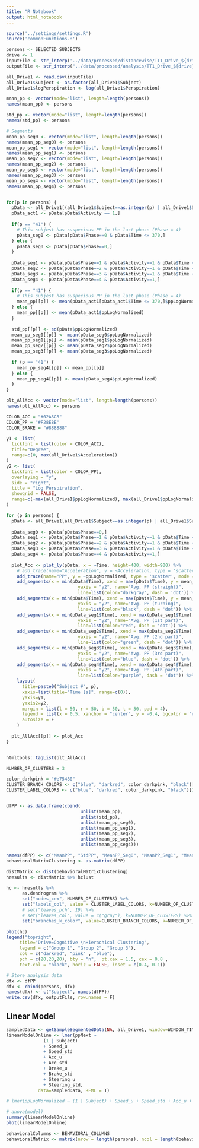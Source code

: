 ```yaml
---
title: "R Notebook"
output: html_notebook
---
```


```r
source('../settings/settings.R')
source('commonFunctions.R')
```

```r
persons <- SELECTED_SUBJECTS
drive <- 1
inputFile <- str_interp('../data/processed/distancewise/TT1_Drive_${drive}_${distPrev}m_${distNext}m.csv', list(drive=drive, distPrev=DISTANCE_PREV, distNext=DISTANCE_NEXT))
outputFile <- str_interp("../data/processed/analysis/TT1_Drive_${drive}_PP_${distPrev}m_${distNext}m.csv", list(drive=drive, distPrev=DISTANCE_PREV, distNext=DISTANCE_NEXT))

all_Drive1 <- read.csv(inputFile)
all_Drive1$Subject <- as.factor(all_Drive1$Subject)
all_Drive1$logPerspiration <- log(all_Drive1$Perspiration)
```


```r
mean_pp <- vector(mode="list", length=length(persons)) 
names(mean_pp) <- persons

std_pp <- vector(mode="list", length=length(persons)) 
names(std_pp) <- persons

# Segments
mean_pp_seg0 <- vector(mode="list", length=length(persons)) 
names(mean_pp_seg0) <- persons
mean_pp_seg1 <- vector(mode="list", length=length(persons)) 
names(mean_pp_seg1) <- persons
mean_pp_seg2 <- vector(mode="list", length=length(persons)) 
names(mean_pp_seg2) <- persons
mean_pp_seg3 <- vector(mode="list", length=length(persons)) 
names(mean_pp_seg3) <- persons
mean_pp_seg4 <- vector(mode="list", length=length(persons)) 
names(mean_pp_seg4) <- persons


for(p in persons) {
  pData <- all_Drive1[(all_Drive1$Subject==as.integer(p) | all_Drive1$Subject==p),]
  pData_act1 <- pData[pData$Activity == 1,]
  
  if(p == "41") {
    # This subjest has suspecious PP in the last phase (Phase = 4)
    pData_seg0 <- pData[pData$Phase==0 & pData$Time <= 370,]
  } else {
    pData_seg0 <- pData[pData$Phase==0,]
  }
  
  pData_seg1 <- pData[pData$Phase==1 & pData$Activity==1 & pData$Time < 110,]
  pData_seg2 <- pData[pData$Phase==2 & pData$Activity==1 & pData$Time < 250,]
  pData_seg3 <- pData[pData$Phase==3 & pData$Activity==1 & pData$Time < 350,]
  pData_seg4 <- pData[pData$Phase==4 & pData$Activity==1,]
  
  if(p == "41") {
    # This subjest has suspecious PP in the last phase (Phase = 4)
    mean_pp[[p]] <- mean(pData_act1[pData_act1$Time <= 370,]$ppLogNormalized)
  } else {
    mean_pp[[p]] <- mean(pData_act1$ppLogNormalized)
  }
  
  std_pp[[p]] <- sd(pData$ppLogNormalized)
  mean_pp_seg0[[p]] <- mean(pData_seg0$ppLogNormalized)
  mean_pp_seg1[[p]] <- mean(pData_seg1$ppLogNormalized)
  mean_pp_seg2[[p]] <- mean(pData_seg2$ppLogNormalized)
  mean_pp_seg3[[p]] <- mean(pData_seg3$ppLogNormalized)
  
  if (p == "41") {
    mean_pp_seg4[[p]] <- mean_pp[[p]]
  } else {
    mean_pp_seg4[[p]] <- mean(pData_seg4$ppLogNormalized)
  }
}

```

```r
plt_AllAcc <- vector(mode="list", length=length(persons)) 
names(plt_AllAcc) <- persons

COLOR_ACC = "#02A3C8"
COLOR_PP = "#F28E8E"
COLOR_BRAKE = "#888888"

y1 <- list(
  tickfont = list(color = COLOR_ACC),
  title="Degree",
  range=c(0, max(all_Drive1$Acceleration))
)
y2 <- list(
  tickfont = list(color = COLOR_PP),
  overlaying = "y",
  side = "right",
  title = "Log Perspiration",
  showgrid = FALSE,
  range=c(-max(all_Drive1$ppLogNormalized), max(all_Drive1$ppLogNormalized))
)

for (p in persons) {
  pData <- all_Drive1[all_Drive1$Subject==as.integer(p) | all_Drive1$Subject==p,]
  
  pData_seg0 <- pData[pData$Phase==0,]
  pData_seg1 <- pData[pData$Phase==1 & pData$Activity==1 & pData$Time < 110,]
  pData_seg2 <- pData[pData$Phase==2 & pData$Activity==1 & pData$Time < 250,]
  pData_seg3 <- pData[pData$Phase==3 & pData$Activity==1 & pData$Time < 350,]
  pData_seg4 <- pData[pData$Phase==4 & pData$Activity==1,]
  
  plot_Acc <- plot_ly(pData, x = ~Time, height=400, width=900) %>%
    # add_trace(name="Acceleration", y = ~Acceleration, type = 'scatter', mode = 'lines', line=list(width=1.5, color=COLOR_ACC)) %>% 
    add_trace(name="PP", y = ~ppLogNormalized, type = 'scatter', mode = 'lines', connectgaps=F, line=list(width=1.5, color=COLOR_PP), yaxis = "y2") %>%
    add_segments(x = min(pData$Time), xend = max(pData$Time), y = mean_pp[[p]], yend = mean_pp[[p]],
                           yaxis = "y2", name="Avg. PP (straight)",
                           line=list(color="darkgray", dash = 'dot')) %>%
    add_segments(x = min(pData$Time), xend = max(pData$Time), y = mean_pp_seg0[[p]], yend = mean_pp_seg0[[p]], 
                           yaxis = "y2", name="Avg. PP (turning)",
                           line=list(color="black", dash = 'dot')) %>%
    add_segments(x = min(pData_seg1$Time), xend = max(pData_seg1$Time), y = mean_pp_seg1[[p]], yend = mean_pp_seg1[[p]], 
                           yaxis = "y2", name="Avg. PP (1st part)",
                           line=list(color="red", dash = 'dot')) %>%
    add_segments(x = min(pData_seg2$Time), xend = max(pData_seg2$Time), y = mean_pp_seg2[[p]], yend = mean_pp_seg2[[p]], 
                           yaxis = "y2", name="Avg. PP (2nd part)",
                           line=list(color="green", dash = 'dot')) %>%
    add_segments(x = min(pData_seg3$Time), xend = max(pData_seg3$Time), y = mean_pp_seg3[[p]], yend = mean_pp_seg3[[p]], 
                           yaxis = "y2", name="Avg. PP (3rd part)",
                           line=list(color="blue", dash = 'dot')) %>%
    add_segments(x = min(pData_seg4$Time), xend = max(pData_seg4$Time), y = mean_pp_seg4[[p]], yend = mean_pp_seg4[[p]], 
                           yaxis = "y2", name="Avg. PP (4th part)",
                           line=list(color="purple", dash = 'dot')) %>%
    layout(
      title=paste0("Subject #", p), 
      xaxis=list(title="Time [s]", range=c(0)), 
      yaxis=y1, 
      yaxis2=y2, 
      margin = list(l = 50, r = 50, b = 50, t = 50, pad = 4),
      legend = list(x = 0.5, xanchor = "center", y = -0.4, bgcolor = "rgba(0,0,0,0)", title="Metric", orientation = "h"),
      autosize = F
    )
  
  plt_AllAcc[[p]] <- plot_Acc
}


htmltools::tagList(plt_AllAcc)
```


```r
NUMBER_OF_CLUSTERS = 3

color_darkpink = "#e75480"
CLUSTER_BRANCH_COLORS <- c("blue", "darkred", color_darkpink, "black")[1:NUMBER_OF_CLUSTERS]
CLUSTER_LABEL_COLORS <- c("blue", "darkred", color_darkpink, "black")[1:NUMBER_OF_CLUSTERS]


dfPP <- as.data.frame(cbind(
                            unlist(mean_pp), 
                            unlist(std_pp), 
                            unlist(mean_pp_seg0), 
                            unlist(mean_pp_seg1), 
                            unlist(mean_pp_seg2), 
                            unlist(mean_pp_seg3), 
                            unlist(mean_pp_seg4)))

names(dfPP) <- c("MeanPP", "StdPP", "MeanPP_Seg0", "MeanPP_Seg1", "MeanPP_Seg2", "MeanPP_Seg3", "MeanPP_Seg4")
behavioralMatrixClustering <- as.matrix(dfPP)

distMatrix <- dist(behavioralMatrixClustering)
hresults <- distMatrix %>% hclust

hc <- hresults %>% 
      as.dendrogram %>%
      set("nodes_cex", NUMBER_OF_CLUSTERS) %>%
      set("labels_col", value = CLUSTER_LABEL_COLORS, k=NUMBER_OF_CLUSTERS) %>%
      # set("leaves_pch", 19) %>%
      # set("leaves_col", value = c("gray"), k=NUMBER_OF_CLUSTERS) %>%    
      set("branches_k_color", value=CLUSTER_BRANCH_COLORS, k=NUMBER_OF_CLUSTERS)

plot(hc)
legend("topright", 
     title="Drive=Cognitive \nHierachical Clustering",
     legend = c("Group 1", "Group 2", "Group 3"), 
     col = c("darkred", "pink" , "blue"),
     pch = c(20,20,20), bty = "n",  pt.cex = 1.5, cex = 0.8 , 
     text.col = "black", horiz = FALSE, inset = c(0.4, 0.1))
```



```r
# Store analysis data
dfx <- dfPP
dfx <- cbind(persons, dfx)
names(dfx) <- c("Subject", names(dfPP))
write.csv(dfx, outputFile, row.names = F)
```

## Linear Model
```r
sampledData <- getSampleSegmentedData(NA, all_Drive1, window=WINDOW_TIME)
linearModelOnline <- lmer(ppNext ~ 
              (1 | Subject)
              + Speed_u
              + Speed_std
              + Acc_u
              + Acc_std
              + Brake_u
              + Brake_std
              + Steering_u
              + Steering_std, 
            data=sampledData, REML = T)

# lmer(ppLogNormalized ~ (1 | Subject) + Speed_u + Speed_std + Acc_u + Acc_std + Brake_u + Brake_std + Steering_u + Steering_std + HR + BR, data = pData, REML = T)

# anova(model)
summary(linearModelOnline)
plot(linearModelOnline)
```

```r
behavioralColumns <- BEHAVIORAL_COLUMNS
behavioralMatrix <- matrix(nrow = length(persons), ncol = length(behavioralColumns))
```


